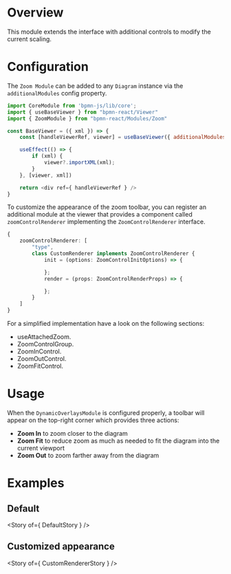 

<Meta title="Modules/Zoom/Documentation" />

# Overview

This module extends the interface with additional controls to modify the current scaling.

# Configuration

The `Zoom Module` can be added to any `Diagram` instance via the `additionalModules` config property.

```js
import CoreModule from 'bpmn-js/lib/core';
import { useBaseViewer } from "bpmn-react/Viewer"
import { ZoomModule } from "bpmn-react/Modules/Zoom"

const BaseViewer = ({ xml }) => {
    const [handleViewerRef, viewer] = useBaseViewer({ additionalModules: [ CoreModule, ZoomModule ] });

    useEffect(() => {
        if (xml) {
            viewer?.importXML(xml);
        }
    }, [viewer, xml])

    return <div ref={ handleViewerRef } />
}
```

To customize the appearance of the zoom toolbar, you can register an additional module at the viewer that provides a component called `zoomControlRenderer` implementing the `ZoomControlRenderer` interface.

```ts
{
    zoomControlRenderer: [
        "type",
        class CustomRenderer implements ZoomControlRenderer {
            init = (options: ZoomControlInitOptions) => {

            };
            render = (props: ZoomControlRenderProps) => {

            };
        }
    ]
}
```

For a simplified implementation have a look on the following sections:
* <LinkTo kind="Diagram/useAttachedZoom" story="docs">useAttachedZoom</LinkTo>.
* <LinkTo kind="Controls/Zoom/ZoomControlGroup" story="docs">ZoomControlGroup</LinkTo>.
* <LinkTo kind="Controls/Zoom/ZoomInControl" story="docs">ZoomInControl</LinkTo>.
* <LinkTo kind="Controls/Zoom/ZoomOutControl" story="docs">ZoomOutControl</LinkTo>.
* <LinkTo kind="Controls/Zoom/ZoomFitControl" story="docs">ZoomFitControl</LinkTo>.

# Usage

When the `DynamicOverlaysModule` is configured properly, a toolbar will appear on the top-right corner which provides three actions:

- **Zoom In** to zoom closer to the diagram
- **Zoom Fit** to reduce zoom as much as needed to fit the diagram into the current viewport
- **Zoom Out** to zoom farther away from the diagram

# Examples

## Default
<Story of={ DefaultStory } />

## Customized appearance
<Story of={ CustomRendererStory } />
